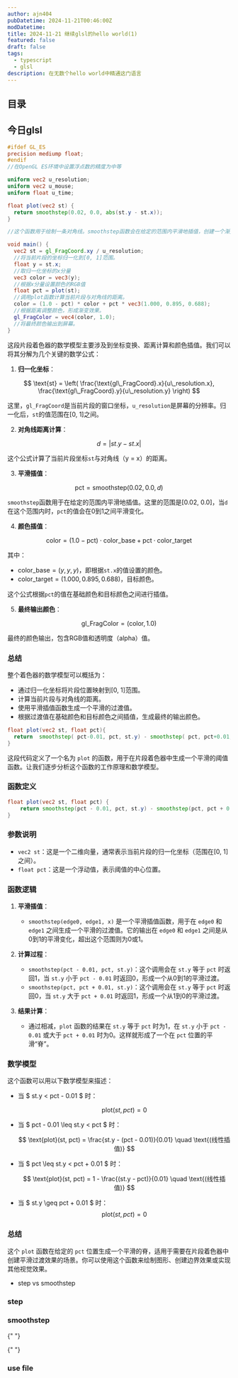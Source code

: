 ```yaml
---
author: ajn404
pubDatetime: 2024-11-21T00:46:00Z
modDatetime:
title: 2024-11-21 继续glsl的hello world(1)
featured: false
draft: false
tags:
  - typescript
  - glsl
description: 在无数个hello world中精通这门语言
---
```


## 目录

## 今日glsl


<ShaderTemplateAdd client:load />

```glsl
#ifdef GL_ES
precision mediump float;
#endif
//在OpenGL ES环境中设置浮点数的精度为中等

uniform vec2 u_resolution;
uniform vec2 u_mouse;
uniform float u_time;

float plot(vec2 st) {
  return smoothstep(0.02, 0.0, abs(st.y - st.x));
}

//这个函数用于绘制一条对角线。smoothstep函数会在给定的范围内平滑地插值，创建一个渐变效果。abs(st.y - st.x)计算当前片段坐标与对角线的距离。

void main() {
  vec2 st = gl_FragCoord.xy / u_resolution;
  //将当前片段的坐标归一化到[0, 1]范围。
  float y = st.x;
  //取归一化坐标的x分量
  vec3 color = vec3(y);
  //根据x分量设置颜色的RGB值
  float pct = plot(st);
  //调用plot函数计算当前片段与对角线的距离。
  color = (1.0 - pct) * color + pct * vec3(1.000, 0.895, 0.688);
  //根据距离调整颜色，形成渐变效果。
  gl_FragColor = vec4(color, 1.0);
  //将最终颜色输出到屏幕。
}
```

这段片段着色器的数学模型主要涉及到坐标变换、距离计算和颜色插值。我们可以将其分解为几个关键的数学公式：

1. **归一化坐标**：

$$
\text{st} = \left( \frac{\text{gl\_FragCoord}.x}{u\_resolution.x}, \frac{\text{gl\_FragCoord}.y}{u\_resolution.y} \right)
$$

这里，`gl_FragCoord`是当前片段的窗口坐标，`u_resolution`是屏幕的分辨率。归一化后，`st`的值范围在[0, 1]之间。

2. **对角线距离计算**：

$$
d = |st.y - st.x|
$$

这个公式计算了当前片段坐标`st`与对角线（y = x）的距离。

3. **平滑插值**：

$$
\text{pct} = \text{smoothstep}(0.02, 0.0, d)
$$

`smoothstep`函数用于在给定的范围内平滑地插值。这里的范围是[0.02, 0.0]，当`d`在这个范围内时，`pct`的值会在0到1之间平滑变化。

4. **颜色插值**：

$$
\text{color} = (1.0 - \text{pct}) \cdot \text{color\_base} + \text{pct} \cdot \text{color\_target}
$$

其中：

- $\text{color\_base} = (y, y, y)$，即根据`st.x`的值设置的颜色。
- $\text{color\_target} = (1.000, 0.895, 0.688)$，目标颜色。

这个公式根据`pct`的值在基础颜色和目标颜色之间进行插值。

5. **最终输出颜色**：

$$
\text{gl\_FragColor} = (\text{color}, 1.0)
$$

最终的颜色输出，包含RGB值和透明度（alpha）值。

### 总结

整个着色器的数学模型可以概括为：

- 通过归一化坐标将片段位置映射到[0, 1]范围。
- 计算当前片段与对角线的距离。
- 使用平滑插值函数生成一个平滑的过渡值。
- 根据过渡值在基础颜色和目标颜色之间插值，生成最终的输出颜色。

<ShaderTemplateAdd
  fragmentShader="
#ifdef GL_ES
precision mediump float;
#endif
#define PI 3.14159265359
uniform vec2 u_resolution;
uniform vec2 u_mouse;
uniform float u_time;
float plot(vec2 st, float pct){
  return  smoothstep( pct-0.01, pct, st.y) - smoothstep( pct, pct+0.01, st.y);
}
void main() {
    vec2 st = gl_FragCoord.xy/u_resolution;
    float y = pow(st.x,5.0);
    vec3 color = vec3(y);
    float pct = plot(st,y);
    color = (1.0-pct)*color+pct*vec3((cos(u_time)+1.)/2.,(sin(u_time)+1.)/2.,0.5);
    gl_FragColor = vec4(color,1.0);
}
"
  client:load
/>

```glsl
float plot(vec2 st, float pct){
  return  smoothstep( pct-0.01, pct, st.y) - smoothstep( pct, pct+0.01, st.y);
}
```

这段代码定义了一个名为 `plot` 的函数，用于在片段着色器中生成一个平滑的阈值函数。让我们逐步分析这个函数的工作原理和数学模型。

### 函数定义

```glsl
float plot(vec2 st, float pct) {
    return smoothstep(pct - 0.01, pct, st.y) - smoothstep(pct, pct + 0.01, st.y);
}
```

### 参数说明

- `vec2 st`：这是一个二维向量，通常表示当前片段的归一化坐标（范围在[0, 1]之间）。
- `float pct`：这是一个浮动值，表示阈值的中心位置。

### 函数逻辑

1. **平滑插值**：

   - `smoothstep(edge0, edge1, x)` 是一个平滑插值函数，用于在 `edge0` 和 `edge1` 之间生成一个平滑的过渡值。它的输出在 `edge0` 和 `edge1` 之间是从0到1的平滑变化，超出这个范围则为0或1。

2. **计算过程**：

   - `smoothstep(pct - 0.01, pct, st.y)`：这个调用会在 `st.y` 等于 `pct` 时返回1，当 `st.y` 小于 `pct - 0.01` 时返回0，形成一个从0到1的平滑过渡。
   - `smoothstep(pct, pct + 0.01, st.y)`：这个调用会在 `st.y` 等于 `pct` 时返回0，当 `st.y` 大于 `pct + 0.01` 时返回1，形成一个从1到0的平滑过渡。

3. **结果计算**：
   - 通过相减，`plot` 函数的结果在 `st.y` 等于 `pct` 时为1，在 `st.y` 小于 `pct - 0.01` 或大于 `pct + 0.01` 时为0。这样就形成了一个在 `pct` 位置的平滑“脊”。

### 数学模型

这个函数可以用以下数学模型来描述：

- 当 $ st.y < pct - 0.01 $ 时：

  $$
  \text{plot}(st, pct) = 0
  $$

- 当 $ pct - 0.01 \leq st.y < pct $ 时：

  $$
  \text{plot}(st, pct) = \frac{st.y - (pct - 0.01)}{0.01} \quad \text{(线性插值)}
  $$

- 当 $ pct \leq st.y < pct + 0.01 $ 时：

  $$
  \text{plot}(st, pct) = 1 - \frac{(st.y - pct)}{0.01} \quad \text{(线性插值)}
  $$

- 当 $ st.y \geq pct + 0.01 $ 时：
  $$
  \text{plot}(st, pct) = 0
  $$

### 总结

这个 `plot` 函数在给定的 `pct` 位置生成一个平滑的脊，适用于需要在片段着色器中创建平滑过渡效果的场景。你可以使用这个函数来绘制图形、创建边界效果或实现其他视觉效果。

<ShaderTemplateAdd
  fragmentShader="
#ifdef GL_ES
precision mediump float;
#endif
#define PI 3.14159265359
uniform vec2 u_resolution;
uniform vec2 u_mouse;
uniform float u_time;
float plot(vec2 st, float pct){
  return  smoothstep( pct-0.01, pct, st.y) - smoothstep( pct, pct+0.01, st.y);
}
void main() {
    vec2 st = gl_FragCoord.xy/u_resolution;
    float y = sqrt(st.x);
    vec3 color = vec3(y);
    float pct = plot(st,y);
    color = (1.0-pct)*color+pct*vec3((cos(u_time)+1.)/2.,(sin(u_time)+1.)/2.,0.5);
    gl_FragColor = vec4(color,1.0);
}
"
  client:load
  width="50"
  height="50"
/>

<ShaderTemplateAdd
  fragmentShader="
#ifdef GL_ES
precision mediump float;
#endif
#define PI 3.14159265359
uniform vec2 u_resolution;
uniform vec2 u_mouse;
uniform float u_time;
float plot(vec2 st, float pct){
  return  smoothstep( pct-0.01, pct, st.y) - smoothstep( pct, pct+0.01, st.y);
}
void main() {
    vec2 st = gl_FragCoord.xy/u_resolution;
    float y = 2.*pow(st.x,2.)-st.x+1.;
    vec3 color = vec3(y);
    float pct = plot(st,y);
    color = (1.0-pct)*color+pct*vec3((cos(u_time)+1.)/2.,(sin(u_time)+1.)/2.,0.5);
    gl_FragColor = vec4(color,1.0);
}
"
  client:load
  width="80"
  height="45"
/>

- step vs smoothstep

<ShaderTemplateAdd
  fragmentShader="
#ifdef GL_ES
precision mediump float;
#endif
#define PI 3.14159265359
uniform vec2 u_resolution;
uniform vec2 u_mouse;
uniform float u_time;
float plot(vec2 st, float pct){
  return  smoothstep( pct-0.02, pct, st.y) - smoothstep( pct, pct+0.02, st.y);
}
void main() {
    vec2 st = gl_FragCoord.xy/u_resolution;
    float y = step((cos(u_time)+1.)/2.,st.x);
  //  float y = step(0.5,st.x);
    vec3 color = vec3(y);
    float pct = plot(st,y);
    //color = (1.0-pct)*color+pct*vec3((cos(u_time)+1.)/2.,(sin(u_time)+1.)/2.,0.5);
    color = (1.0-pct)*color+pct*vec3(0.0,1.0,0.0);
    gl_FragColor = vec4(color,1.0);
}
"
  client:load
  width="80"
  height="45"
/>


### step

<P5Shader
  fragmentShader=" 
#ifdef GL_ES
precision mediump float;
#endif
#define PI 3.14159265359
uniform vec2 u_resolution;
uniform vec2 u_mouse;
uniform float u_time;
float plot(vec2 st, float pct){
  return  smoothstep( pct-0.02, pct, st.y) - smoothstep( pct, pct+0.02, st.y);
}
void main() {
    vec2 st = gl_FragCoord.xy/u_resolution;
    float y = step((cos(u_time)+1.)/2.,st.x);
  //  float y = step(0.5,st.x);
    vec3 color = vec3(y);
    float pct = plot(st,y);
    //color = (1.0-pct)*color+pct*vec3((cos(u_time)+1.)/2.,(sin(u_time)+1.)/2.,0.5);
    color = (1.0-pct)*color+pct*vec3(0.0,1.0,0.0);
    gl_FragColor = vec4(color,1.0);
}"
  client:load
/>

### smoothstep

<P5Shader
  fragmentShader="
#ifdef GL_ES
precision mediump float;
#endif
#define PI 3.14159265359
uniform vec2 u_resolution;
uniform vec2 u_mouse;
uniform float u_time;
float plot(vec2 st, float pct){
  return  smoothstep( pct-0.02, pct, st.y) - smoothstep( pct, pct+0.02, st.y);
}
void main() {
      vec2 st = gl_FragCoord.xy/u_resolution;
      float y = smoothstep((cos(u_time)+1.)/10.,0.5,st.x) - smoothstep(0.5,0.8,st.x);
       vec3 color = vec3(y);
    float pct = plot(st,y);
    color = (1.0-pct)*color+pct*vec3((cos(u_time)+1.)/2.,(sin(u_time)+1.)/2.,0.5);
    gl_FragColor = vec4(color,1.0);
    }
"
  client:load
/>{" "}

<P5Shader
  fragmentShader="
#ifdef GL_ES
precision mediump float;
#endif
#define PI 3.14159265359
uniform vec2 u_resolution;
uniform vec2 u_mouse;
uniform float u_time;
float plot(vec2 st, float pct){
  return  smoothstep( pct-0.02, pct, st.y) - smoothstep( pct, pct+0.02, st.y);
}
void main() {
      vec2 st = gl_FragCoord.xy/u_resolution;
      float y = smoothstep((cos(u_time)+1.)/10.,0.8,st.x) - smoothstep(0.8,1.8,st.x);
       vec3 color = vec3(y);
    float pct = plot(st,y);
    color = (1.0-pct)*color+pct*vec3((cos(u_time)+1.)/2.,(sin(u_time)+1.)/2.,0.5);
    gl_FragColor = vec4(color,1.0);
    }
"
  client:load
/>{" "}

### use file

<ShaderTemplateAdd
  fragmentShader="
#ifdef GL_ES
precision mediump float;
#endif
#define PI 3.14159265359
uniform vec2 u_resolution;
uniform vec2 u_mouse;
uniform float u_time;
float plot(vec2 st, float pct){
  return  smoothstep( pct-0.02, pct, st.y) - smoothstep( pct, pct+0.02, st.y);
}
void main() {
      vec2 st = gl_FragCoord.xy/u_resolution;
      float y = smoothstep((cos(u_time)+1.)/10.,0.5,st.x) - smoothstep(0.5,0.8,st.x);
       vec3 color = vec3(y);
    float pct = plot(st,y);
    color = (1.0-pct)*color+pct*vec3((cos(u_time)+1.)/2.,(sin(u_time)+1.)/2.,0.5);
    gl_FragColor = vec4(color,1.0);
    }
"
  client:load
  width="80"
  height="45"
/>
